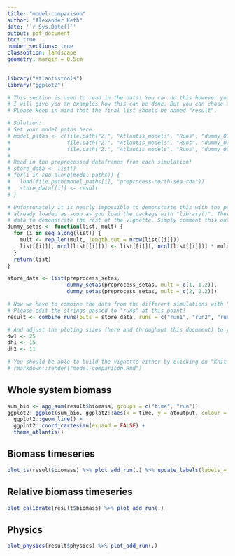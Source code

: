 ```yaml
---
title: "model-comparison"
author: "Alexander Keth"
date: '`r Sys.Date()`'
output: pdf_document
toc: true
number_sections: true
classoption: landscape
geometry: margin = 0.5cm
---
```


```r
library("atlantistools")
library("ggplot2")

# This section is used to read in the data! You can do this however you like.
# I will give you an examples how this can be done. But you can chose any other way!
# PLease keep in mind that the final list should be named "result".

# Solution:
# Set your model paths here
# model_paths <- c(file.path("Z:", "Atlantis_models", "Runs", "dummy_01_ATLANTIS_NS"),
#                  file.path("Z:", "Atlantis_models", "Runs", "dummy_02_ATLANTIS_NS"),
#                  file.path("Z:", "Atlantis_models", "Runs", "dummy_03_ATLANTIS_NS"))
#
# Read in the preprocessed dataframes from each simulation!
# store_data <- list()
# for(i in seq_along(model_paths)) {
#   load(file.path(model_paths[i], "preprocess-north-sea.rda"))
#   store_data[[i]] <- result
# }

# Unfortunately it is nearly impossible to demonstarte this with the package itself because the data is 
# already loaded as soon as you load the package with "library()". Therefore I have to create some dummy
# data to demonstrate the rest of the vignette. Simply comment this out in your final *.Rmd file.
dummy_setas <- function(list, mult) {
  for (i in seq_along(list)) {
    mult <- rep_len(mult, length.out = nrow(list[[i]]))
    list[[i]][, ncol(list[[i]])] <- list[[i]][, ncol(list[[i]])] * mult
  }
  return(list)
}

store_data <- list(preprocess_setas, 
                   dummy_setas(preprocess_setas, mult = c(1, 1.2)),
                   dummy_setas(preprocess_setas, mult = c(2, 2.2)))

# Now we have to combine the data from the different simulations with "combine_runs()".
# Please edit the strings passed to "runs" at this point!
result <- combine_runs(outs = store_data, runs = c("run1", "run2", "run3"))

# And adjust the ploting sizes (here and throughout this document) to your likings.
dw1 <- 25
dh1 <- 15
dh2 <- 11

# You should be able to build the vignette either by clicking on "Knit-PDF" or with
# rmarkdown::render("model-comparison.Rmd")
```

\newpage

## Whole system biomass
```r
sum_bio <- agg_sum(result$biomass, groups = c("time", "run"))
ggplot2::ggplot(sum_bio, ggplot2::aes(x = time, y = atoutput, colour = run)) +
  ggplot2::geom_line() +
  ggplot2::coord_cartesian(expand = FALSE) +
  theme_atlantis()
```

\newpage

## Biomass timeseries
```r
plot_ts(result$biomass) %>% plot_add_run(.) %>% update_labels(labels = list(y = "Biomass [t]"))
```

\newpage

## Relative biomass timeseries
```r
plot_calibrate(result$biomass) %>% plot_add_run(.)
```

\newpage

## Physics
```r
plot_physics(result$physics) %>% plot_add_run(.)
```













